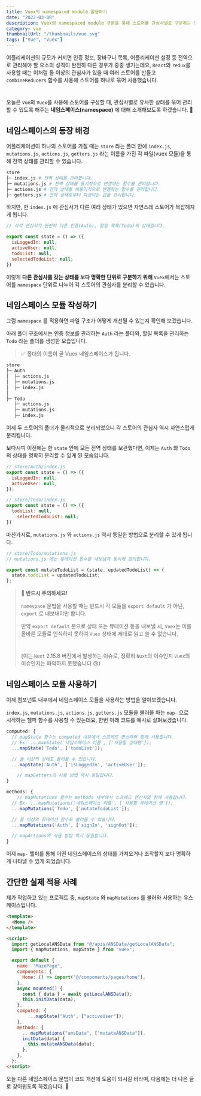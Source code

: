 ```yaml
---
title: Vuex의 namespaced module 활용하기
date: "2022-03-08"
description: Vuex의 namespaced module 구문을 통해 스토어를 관심사별로 구분하는 방법을 소개합니다.
category: vue
thumbnailUrl: "/thumbnails/vue.svg"
tags: ["Vue", "Vuex"]
---
```


어플리케이션의 규모가 커지면 인증 정보, 장바구니 목록, 어플리케이션 설정 등 전역으로 관리해야 할 요소의 성격이 완전히 다른 경우가 종종 생기는데요, `React`와 `redux`를 사용할 때는 이처럼 둘 이상의 관심사가 있을 때 여러 스토어를 만들고 `combineReducers` 함수를 사용해 스토어를 하나로 묶어 사용했습니다.

#

오늘은 `Vue`의 `Vuex`를 사용해 스토어를 구성할 때, 관심사별로 유사한 상태를 묶어 관리할 수 있도록 해주는 **네임스페이스(namespace)** 에 대해 소개해보도록 하겠습니다. 🙂

## 네임스페이스의 등장 배경

어플리케이션이 하나의 스토어를 가질 때는 `store` 라는 폴더 안에 `index.js`, `mutations.js`, `actions.js`, `getters.js` 라는 이름을 가진 각 파일(vuex 모듈)을 통해 전역 상태를 관리할 수 있습니다.

```bash
store
├─ index.js # 전역 상태를 관리합니다.
├─ mutations.js # 전역 상태를 동기적으로 변경하는 함수를 관리합니다.
├─ actions.js # 전역 상태를 비동기적으로 변경하는 함수를 관리합니다.
├─ getters.js # 전역 상태로부터 파생되는 값을 관리합니다.
```

하지만, 한 `index.js` 에 관심사가 다른 여러 상태가 있으면 자연스레 스토어가 복잡해지게 됩니다.

```jsx
// 각각 관심사가 완전히 다른 인증(Auth), 할일 목록(Todo)의 상태입니다.

export const state = () => ({
  isLoggedIn: null,
  activeUser: null,
  todoList: null,
  selectedTodoList: null;
})
```

이렇게 **다른 관심사를 갖는 상태를 보다 명확한 단위로 구분하기 위해** `Vuex`에서는 스토어를 `namespace` 단위로 나누어 각 스토어의 관심사를 분리할 수 있습니다.

## 네임스페이스 모듈 작성하기

그럼 `namespace` 를 적용하면 파일 구조가 어떻게 개선될 수 있는지 확인해 보겠습니다.

아래 폴더 구조에서는 인증 정보를 관리하는 `Auth` 라는 폴더와, 할일 목록을 관리하는 `Todo` 라는 폴더를 생성한 모습입니다.

> ✅ 폴더의 이름이 곧 Vuex 네임스페이스가 됩니다.

```bash
store
├─ Auth
│  ├─ actions.js
│  ├─ mutations.js
│  ├─ index.js
│
├─ Todo
   ├─ actions.js
   ├─ mutations.js
   ├─ index.js
```

이제 두 스토어의 폴더가 물리적으로 분리되었으니 각 스토어의 관심사 역시 자연스럽게 분리됩니다.

보다시피 이전에는 한 `state` 안에 모든 전역 상태를 보관했다면, 이제는 `Auth` 와 `Todo` 의 상태를 명확히 분리할 수 있게 된 모습입니다.

```jsx
// store/Auth/index.js
export const state = () => ({
  isLoggedIn: null,
  activeUser: null,
});
```

```jsx
// store/Todo/index.js
export const state = () => ({
  todoList: null,
	selectedTodoList: null;
})
```

마찬가지로, `mutations.js` 와 `actions.js` 역시 동일한 방법으로 분리할 수 있게 됩니다.

```jsx
// store/Todo/mutations.js
// mutations.js 에는 뮤테이션 함수를 내보냄과 동시에 정의합니다.

export const mutateTodoList = (state, updatedTodoList) => {
  state.todoList = updatedTodoList;
};
```

> **🚨 반드시 주의하세요!**
>
> `namespace` 문법을 사용할 때는 반드시 각 모듈을 `export default` 가 아닌, `export` 로 내보내야만 합니다.
>
> 만약 `export default` 문으로 상태 또는 뮤테이션 등을 내보낼 시, `Vuex`는 이를 올바른 모듈로 인식하지 못하여 `Vuex` 상태에 제대로 읽고 쓸 수 없습니다.
>
> #
>
> (이는 `Nuxt` 2.15.8 버전에서 발생하는 이슈로, 정확히 `Nuxt`의 이슈인지 `Vuex`의 이슈인지는 파악하지 못했습니다 😢)

## 네임스페이스 모듈 사용하기

이제 컴포넌트 내부에서 네임스페이스 모듈을 사용하는 방법을 알아보겠습니다.

`index.js`, `mutations.js`, `actions.js`, `getters.js` 모듈을 불러올 때는 `map-` 으로 시작하는 헬퍼 함수를 사용할 수 있는데요, 한번 아래 코드를 예시로 살펴보겠습니다.

```jsx
computed: {
  // mapState 함수는 computed 내부에서 스프레드 연산자와 함께 사용합니다.
  // Ex- ...mapState('네임스페이스 이름', ['사용할 상태명']);
  ...mapState('Todo', ['todoList']);

  // 둘 이상의 상태도 불러올 수 있습니다.
  ...mapState('Auth', ['isLoggedIn', 'activeUser']);

	// mapGetters의 사용 방법 역시 동일합니다.
}

methods: {
	// mapMutations 함수는 methods 내부에서 스프레드 연산자와 함께 사용합니다.
  // Ex- ...mapMutations('네임스페이스 이름', ['사용할 뮤테이션 명']);
  ...mapMutations('Todo', ['mutateTodoList']);

  // 둘 이상의 뮤테이션 함수도 불러올 수 있습니다.
  ...mapMutations('Auth', ['signIn', 'signOut']);

  // mapActions의 사용 방법 역시 동일합니다.
}
```

이제 `map-` 헬퍼를 통해 어떤 네임스페이스의 상태를 가져오거나 조작할지 보다 명확하게 나타낼 수 있게 되었습니다.

## 간단한 실제 적용 사례

제가 작업하고 있는 프로젝트 중, `mapState` 와 `mapMutations` 를 불러와 사용하는 유스케이스입니다.

```html
<template>
  <Home />
</template>

<script>
  import getLocalANSData from "@/apis/ANSData/getLocalANSData";
  import { mapMutations, mapState } from "vuex";

  export default {
    name: "MainPage",
    components: {
      Home: () => import("@/components/pages/home"),
    },
    async mounted() {
      const { data } = await getLocalANSData();
      this.initData(data);
    },
  	computed: {
  		...mapState("Auth", ["activeUser"]);
  	},
    methods: {
      ...mapMutations("ansData", ["mutateANSData"]),
      initData(data) {
        this.mutateANSData(data);
      },
    },
  };
</script>
```

오늘 다룬 네임스페이스 문법이 코드 개선에 도움이 되시길 바라며, 다음에는 더 나은 글로 찾아뵙도록 하겠습니다. 🙂
